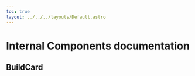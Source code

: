 ```yaml
---
toc: true
layout: ../../../layouts/Default.astro
---
```




# Internal Components documentation

## BuildCard


<BuildCard
  title="Power Dragonhunter"
  role="Power Damage"
  date="2023-04-04T20:37:05.151Z"
  profession="Guardian"
  specialization="Dragonhunter"
  cmGuide="static"
  uptodate={undefined}
  rating="Meta"
  archive={false}
  slug="guardian/power-dragonhunter"
/>


<ProfessionVideo src="youtubelink" />